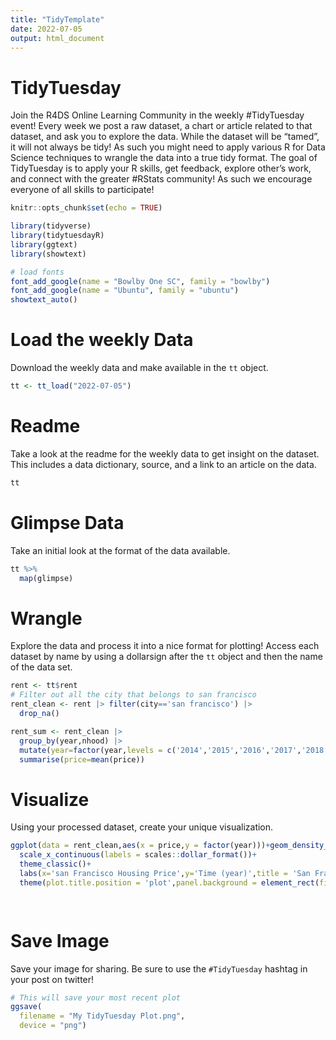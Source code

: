 ```yaml
---
title: "TidyTemplate"
date: 2022-07-05
output: html_document
---
```


# TidyTuesday

Join the R4DS Online Learning Community in the weekly #TidyTuesday event!
Every week we post a raw dataset, a chart or article related to that dataset, and ask you to explore the data.
While the dataset will be “tamed”, it will not always be tidy! As such you might need to apply various R for Data Science techniques to wrangle the data into a true tidy format.
The goal of TidyTuesday is to apply your R skills, get feedback, explore other’s work, and connect with the greater #RStats community!
As such we encourage everyone of all skills to participate!

```r

knitr::opts_chunk$set(echo = TRUE)

library(tidyverse)
library(tidytuesdayR)
library(ggtext)
library(showtext)

# load fonts
font_add_google(name = "Bowlby One SC", family = "bowlby")
font_add_google(name = "Ubuntu", family = "ubuntu")
showtext_auto()


```

# Load the weekly Data

Download the weekly data and make available in the `tt` object.

```r

tt <- tt_load("2022-07-05")

```


# Readme

Take a look at the readme for the weekly data to get insight on the dataset.
This includes a data dictionary, source, and a link to an article on the data.

```r

tt

```


# Glimpse Data

Take an initial look at the format of the data available.

```r

tt %>% 
  map(glimpse)

```

# Wrangle

Explore the data and process it into a nice format for plotting! Access each dataset by name by using a dollarsign after the `tt` object and then the name of the data set.

```r
rent <- tt$rent
# Filter out all the city that belongs to san francisco
rent_clean <- rent |> filter(city=='san francisco') |> 
  drop_na()

rent_sum <- rent_clean |> 
  group_by(year,nhood) |> 
  mutate(year=factor(year,levels = c('2014','2015','2016','2017','2018'))) |> 
  summarise(price=mean(price))


```


# Visualize

Using your processed dataset, create your unique visualization.

```r
ggplot(data = rent_clean,aes(x = price,y = factor(year)))+geom_density_ridges2()+
  scale_x_continuous(labels = scales::dollar_format())+
  theme_classic()+
  labs(x='san Francisco Housing Price',y='Time (year)',title = 'San Francisco House Price Distribution over Time')+coord_cartesian(expand = FALSE)+
  theme(plot.title.position = 'plot',panel.background = element_rect(fill = 'black'))

  
```

# Save Image

Save your image for sharing. Be sure to use the `#TidyTuesday` hashtag in your post on twitter! 

```r

# This will save your most recent plot
ggsave(
  filename = "My TidyTuesday Plot.png",
  device = "png")

```
